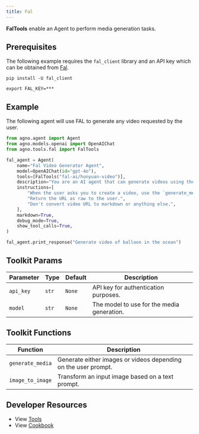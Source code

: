 ```yaml
---
title: Fal
---
```


**FalTools** enable an Agent to perform media generation tasks.

## Prerequisites

The following example requires the `fal_client` library and an API key which can be obtained from [Fal](https://fal.ai/).

```shell
pip install -U fal_client
```

```shell
export FAL_KEY=***
```

## Example

The following agent will use FAL to generate any video requested by the user.

```python cookbook/tools/fal_tools.py
from agno.agent import Agent
from agno.models.openai import OpenAIChat
from agno.tools.fal import FalTools

fal_agent = Agent(
    name="Fal Video Generator Agent",
    model=OpenAIChat(id="gpt-4o"),
    tools=[FalTools("fal-ai/hunyuan-video")],
    description="You are an AI agent that can generate videos using the Fal API.",
    instructions=[
        "When the user asks you to create a video, use the `generate_media` tool to create the video.",
        "Return the URL as raw to the user.",
        "Don't convert video URL to markdown or anything else.",
    ],
    markdown=True,
    debug_mode=True,
    show_tool_calls=True,
)

fal_agent.print_response("Generate video of balloon in the ocean")
```

## Toolkit Params

| Parameter | Type  | Default | Description                                |
| --------- | ----- | ------- | ------------------------------------------ |
| `api_key` | `str` | `None`  | API key for authentication purposes.       |
| `model`   | `str` | `None`  | The model to use for the media generation. |

## Toolkit Functions

| Function         | Description                                                    |
| ---------------- | -------------------------------------------------------------- |
| `generate_media` | Generate either images or videos depending on the user prompt. |
| `image_to_image` | Transform an input image based on a text prompt.               |

## Developer Resources

- View [Tools](https://github.com/agno-agi/agno/blob/main/libs/agno/agno/tools/fal.py)
- View [Cookbook](https://github.com/agno-agi/agno/blob/main/cookbook/tools/fal_tools.py)
